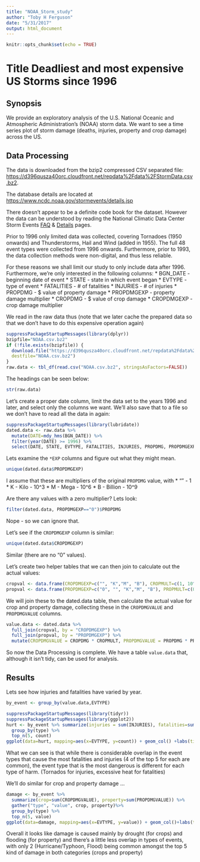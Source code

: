 ```yaml
---
title: "NOAA_Storm_study"
author: "Toby H Ferguson"
date: "5/31/2017"
output: html_document
---
```


```r
knitr::opts_chunk$set(echo = TRUE)
```
# Title Deadliest and most expensive US Storms since 1996

## Synopsis
We provide an exploratory analysis of the U.S. National Oceanic and Atmospheric Administration's (NOAA) storm data. We want to see a time series plot of storm damage (deaths, injuries, property and crop damage) across the US. 



## Data Processing
The data is downloaded from the bzip2 compressed CSV separated file: <https://d396qusza40orc.cloudfront.net/repdata%2Fdata%2FStormData.csv.bz2>.

The database details are located at <https://www.ncdc.noaa.gov/stormevents/details.jsp>

There doesn't appear to be a definite code book for the dataset. However the data can be understood by reading the National Climatic Data Center Storm Events [FAQ](https://d396qusza40orc.cloudfront.net/repdata%2Fpeer2_doc%2FNCDC%20Storm%20Events-FAQ%20Page.pdf) & [Details](https://www.ncdc.noaa.gov/stormevents/details.jsp) pages.

Prior to 1996 only limited data was collected, covering Tornadoes (1950 onwards) and Thunderstorms, Hail and Wind (added in 1955). The full 48 event types were collected from 1996 onwards. Furthermore, prior to 1993, the data collection methods were non-digital, and thus less reliable.

For these reasons we shall limit our study to only include data after 1996. Furthermore, we're only interested in the following columns:
* BGN_DATE - beginning date of event
* STATE - state in which event began
* EVTYPE - type of event
* FATALITIES - # of fatalities
* INJURIES - # of injuries
* PROPDMG - $ value of property damage
* PROPDMGEXP - property damage multiplier
* CROPDMG - $ value of crop damage
* CROPDMGEXP - crop damage multiplier


We read in the raw data thus (note that we later cache the prepared data so that we don't have to do this expensive operation again)
```r
suppressPackageStartupMessages(library(dplyr))
bzipfile="NOAA.csv.bz2"
if (!file.exists(bzipfile)) { 
  download.file("https://d396qusza40orc.cloudfront.net/repdata%2Fdata%2FStormData.csv.bz2",
  destfile="NOAA.csv.bz2")
}
raw.data <- tbl_df(read.csv("NOAA.csv.bz2", stringsAsFactors=FALSE))
```

The headings can be seen below:
```r
str(raw.data)
```


Let's create a proper date column, limit the data set to the years 1996 and later, and select only the columns we want. We'll also save that to a file so we don't have to read all the data in again:



```r
suppressPackageStartupMessages(library(lubridate))
dated.data <- raw.data %>% 
  mutate(DATE=mdy_hms(BGN_DATE)) %>%
  filter(year(DATE) >= 1996) %>%
  select(DATE, STATE, EVTYPE, FATALITIES, INJURIES, PROPDMG, PROPDMGEXP, CROPDMG, CROPDMGEXP)

```

Lets examine the `*EXP` columns and figure out what they might mean.

```r
unique(dated.data$PROPDMGEXP)
```
I assume that these are multipliers of the original `PROPDMG` value, with 
* "" - 1
* K - Kilo  - 10^3
* M - Mega  - 10^6
* B - Billion - 10^9

Are there any values with a zero multiplier? Lets look:
```r
filter(dated.data, PROPDMGEXP=="0")$PROPDMG
```
Nope - so we can ignore that.

Let's see if the `CROPDMGEXP` column is similar:
```r
unique(dated.data$CROPDMGEXP)
```
Similar (there are no "0" values).

Let's create two helper tables that we can then join to calculate out the actual values:
```r
cropval <- data.frame(CROPDMGEXP=c("", "K","M", "B"), CROPMULT=c(1, 10^3, 10^6, 10^9), stringsAsFactors = FALSE)
propval <- data.frame(PROPDMGEXP=c("0", "", "K","M", "B"), PROPMULT=c(0, 1, 10^3, 10^6, 10^9), stringsAsFactors = FALSE)
```

We will join these to the dated.data table, then calculate the actual value for crop and property damage, collecting these in the `CROPDMGVALUE` and `PROPDMGVALUE` columns. 

```r

value.data <- dated.data %>% 
  full_join(cropval, by = "CROPDMGEXP") %>%
  full_join(propval, by = "PROPDMGEXP") %>%
  mutate(CROPDMGVALUE = CROPDMG * CROPMULT, PROPDMGVALUE = PROPDMG * PROPMULT)
```

So now the Data Processing is complete. We have a table `value.data` that, although it isn't tidy, can be used for analysis.

## Results
Lets see how injuries and fatalities have varied by year.  
```r
by_event <- group_by(value.data,EVTYPE)

suppressPackageStartupMessages(library(tidyr))
suppressPackageStartupMessages(library(ggplot2))
hurt <- by_event %>% summarize(injuries = sum(INJURIES), fatalities=sum(FATALITIES)) %>% gather("type", "count", injuries, fatalities) %>% 
  group_by(type) %>% 
  top_n(5, count)
ggplot(data=hurt, mapping=aes(x=EVTYPE, y=count)) + geom_col() +labs(title = "Types of Storm events that are most harmful to population health", x="Event Type") + geom_text(aes(x=EVTYPE, y=count, label=count), hjust=-0.3) + ylim(0, 25000)+facet_grid(type ~ .)+coord_flip()
```

What we can see is that while there is considerable overlap in the event types that cause the most fatalities and injuries (4 of the top 5 for each are common), the event type that is the most dangerous is different for each type of harm. (Tornados for injuries, excessive heat for fatalities)

We'll do similar for crop and property damage ...

```r
damage <- by_event %>%
  summarize(crop=sum(CROPDMGVALUE), property=sum(PROPDMGVALUE)) %>%
  gather("type", "value", crop, property)%>% 
  group_by(type) %>% 
  top_n(5, value)
ggplot(data=damage, mapping=aes(x=EVTYPE, y=value)) + geom_col()+labs(title = "Types of storm events that have the greatest economic consequences")+labs(y="Cost in $") + geom_text(aes(x=EVTYPE, y=value, label=value), hjust=-0.2) +facet_grid(type ~ ., labeller = label_both)+ylim(0,2e+11)+coord_flip()
```

Overall it looks like damage is caused mainly by drought (for crops) and flooding (for property) and there's a little less overlap in types of events, with only 2 (Hurricane/Typhoon, Flood) being common amongst the top 5 kind of damage in both categories (crops and property)
